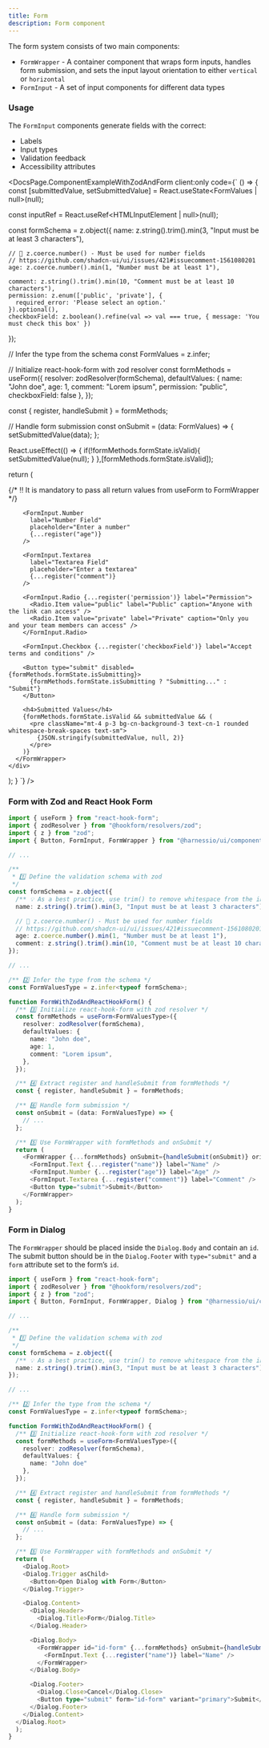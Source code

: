 ```yaml
---
title: Form
description: Form component
---
```


The form system consists of two main components:

- `FormWrapper` - A container component that wraps form inputs, handles form submission, and sets the input layout orientation to either `vertical` or `horizontal`
- `FormInput` - A set of input components for different data types

### Usage

The `FormInput` components generate fields with the correct:

- Labels
- Input types
- Validation feedback
- Accessibility attributes


<DocsPage.ComponentExampleWithZodAndForm
  client:only
  code={`
  () => {
  const [submittedValue, setSubmittedValue] = React.useState<FormValues | null>(null);

const inputRef = React.useRef<HTMLInputElement | null>(null);

const formSchema = z.object({
name: z.string().trim().min(3, "Input must be at least 3 characters"),

    // 🚨 z.coerce.number() - Must be used for number fields
    // https://github.com/shadcn-ui/ui/issues/421#issuecomment-1561080201
    age: z.coerce.number().min(1, "Number must be at least 1"),

    comment: z.string().trim().min(10, "Comment must be at least 10 characters"),
    permission: z.enum(['public', 'private'], {
      required_error: 'Please select an option.'
    }).optional(),
    checkboxField: z.boolean().refine(val => val === true, { message: 'You must check this box' })

});

// Infer the type from the schema
const FormValues = z.infer<typeof formSchema>;

// Initialize react-hook-form with zod resolver
const formMethods = useForm<FormValues>({
resolver: zodResolver(formSchema),
defaultValues: {
name: "John doe",
age: 1,
comment: "Lorem ipsum",
permission: "public",
checkboxField: false
},
});

const { register, handleSubmit } = formMethods;

// Handle form submission
const onSubmit = (data: FormValues) => {
setSubmittedValue(data);
};

React.useEffect(() => {
if(!formMethods.formState.isValid){
setSubmittedValue(null);
}
},[formMethods.formState.isValid]);

return (

<div className="w-[500px]">
{/* ‼️ It is mandatory to pass all return values from useForm to FormWrapper */}
<FormWrapper {...formMethods} onSubmit={handleSubmit(onSubmit)}>
<FormInput.Text
label="Input Field"
placeholder="Enter at least 3 characters"
{...register("name")}
/>

        <FormInput.Number
          label="Number Field"
          placeholder="Enter a number"
          {...register("age")}
        />

        <FormInput.Textarea
          label="Textarea Field"
          placeholder="Enter a textarea"
          {...register("comment")}
        />

        <FormInput.Radio {...register('permission')} label="Permission">
          <Radio.Item value="public" label="Public" caption="Anyone with the link can access" />
          <Radio.Item value="private" label="Private" caption="Only you and your team members can access" />
        </FormInput.Radio>

        <FormInput.Checkbox {...register('checkboxField')} label="Accept terms and conditions" />

        <Button type="submit" disabled={formMethods.formState.isSubmitting}>
          {formMethods.formState.isSubmitting ? "Submitting..." : "Submit"}
        </Button>

        <h4>Submitted Values</h4>
        {formMethods.formState.isValid && submittedValue && (
          <pre className="mt-4 p-3 bg-cn-background-3 text-cn-1 rounded whitespace-break-spaces text-sm">
            {JSON.stringify(submittedValue, null, 2)}
          </pre>
        )}
      </FormWrapper>
    </div>

);
}
`}
/>

### Form with Zod and React Hook Form

```typescript jsx
import { useForm } from "react-hook-form";
import { zodResolver } from "@hookform/resolvers/zod";
import { z } from "zod";
import { Button, FormInput, FormWrapper } from "@harnessio/ui/components";

// ...

/**
 * 1️⃣ Define the validation schema with zod
 */
const formSchema = z.object({
  /** 💡 As a best practice, use trim() to remove whitespace from the input */
  name: z.string().trim().min(3, "Input must be at least 3 characters"),

  // 🚨 z.coerce.number() - Must be used for number fields
  // https://github.com/shadcn-ui/ui/issues/421#issuecomment-1561080201
  age: z.coerce.number().min(1, "Number must be at least 1"),
  comment: z.string().trim().min(10, "Comment must be at least 10 characters"),
});

// ...

/** 2️⃣ Infer the type from the schema */
const FormValuesType = z.infer<typeof formSchema>;

function FormWithZodAndReactHookForm() {
  /** 3️⃣ Initialize react-hook-form with zod resolver */
  const formMethods = useForm<FormValuesType>({
    resolver: zodResolver(formSchema),
    defaultValues: {
      name: "John doe",
      age: 1,
      comment: "Lorem ipsum",
    },
  });

  /** 4️⃣ Extract register and handleSubmit from formMethods */
  const { register, handleSubmit } = formMethods;

  /** 6️⃣ Handle form submission */
  const onSubmit = (data: FormValuesType) => {
    // ...
  };

  /** 5️⃣ Use FormWrapper with formMethods and onSubmit */
  return (
    <FormWrapper {...formMethods} onSubmit={handleSubmit(onSubmit)} orientation="vertical">
      <FormInput.Text {...register("name")} label="Name" />
      <FormInput.Number {...register("age")} label="Age" />
      <FormInput.Textarea {...register("comment")} label="Comment" />
      <Button type="submit">Submit</Button>
    </FormWrapper>
  );
}
```

### Form in Dialog

The `FormWrapper` should be placed inside the `Dialog.Body` and contain an `id`.
The submit button should be in the `Dialog.Footer` with `type="submit"` and a `form` attribute set to the form’s `id`.

```typescript jsx
import { useForm } from "react-hook-form";
import { zodResolver } from "@hookform/resolvers/zod";
import { z } from "zod";
import { Button, FormInput, FormWrapper, Dialog } from "@harnessio/ui/components";

// ...

/**
 * 1️⃣ Define the validation schema with zod
 */
const formSchema = z.object({
  /** 💡 As a best practice, use trim() to remove whitespace from the input */
  name: z.string().trim().min(3, "Input must be at least 3 characters"),
});

// ...

/** 2️⃣ Infer the type from the schema */
const FormValuesType = z.infer<typeof formSchema>;

function FormWithZodAndReactHookForm() {
  /** 3️⃣ Initialize react-hook-form with zod resolver */
  const formMethods = useForm<FormValuesType>({
    resolver: zodResolver(formSchema),
    defaultValues: {
      name: "John doe"
    },
  });

  /** 4️⃣ Extract register and handleSubmit from formMethods */
  const { register, handleSubmit } = formMethods;

  /** 6️⃣ Handle form submission */
  const onSubmit = (data: FormValuesType) => {
    // ...
  };

  /** 5️⃣ Use FormWrapper with formMethods and onSubmit */
  return (
    <Dialog.Root>
    <Dialog.Trigger asChild>
      <Button>Open Dialog with Form</Button>
    </Dialog.Trigger>

    <Dialog.Content>
      <Dialog.Header>
        <Dialog.Title>Form</Dialog.Title>
      </Dialog.Header>

      <Dialog.Body>
        <FormWrapper id="id-form" {...formMethods} onSubmit={handleSubmit(onSubmit)}>
          <FormInput.Text {...register("name")} label="Name" />
        </FormWrapper>
      </Dialog.Body>

      <Dialog.Footer>
        <Dialog.Close>Cancel</Dialog.Close>
        <Button type="submit" form="id-form" variant="primary">Submit</Button>
      </Dialog.Footer>
    </Dialog.Content>
  </Dialog.Root>
  );
}
```
